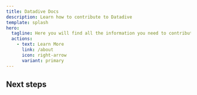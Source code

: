 ```yaml
---
title: Datadive Docs
description: Learn how to contribute to Datadive
template: splash
hero:
  tagline: Here you will find all the information you need to contribute to Datadive.
  actions:
    - text: Learn More
      link: /about
      icon: right-arrow
      variant: primary
---
```



## Next steps

<CardGrid stagger>
  <LinkCard
    href="thesis/introduction"
    title='Read the thesis online'
    description="Learn more about the Datadive platform in the Luca's bachelors thesis."
  />
  <LinkCard
    href="/thesis.pdf"
    title='Download the thesis'
    description="Download Luca's bachelor thesis as a PDF file to read it offline."
  />
  <LinkCard
    href="https://github.com/lucaschultz/datadive"
    title='Check out the GitHub repository'
    description='Contribute to the Datadive platform by checking out the source code on GitHub.'
  />
  <LinkCard
    href="/spec"
    title='Check out the API specification'
    description='Learn more about the Datadive HTTP API by checking out the OpenAPI specification.'
  />
</CardGrid>
